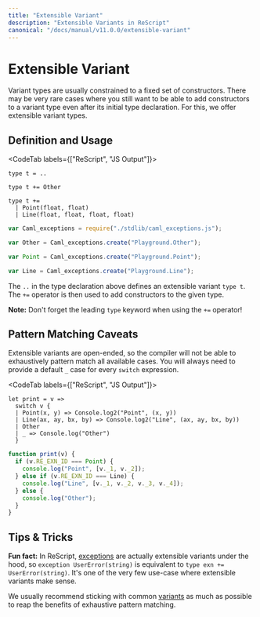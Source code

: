 ```yaml
---
title: "Extensible Variant"
description: "Extensible Variants in ReScript"
canonical: "/docs/manual/v11.0.0/extensible-variant"
---
```


# Extensible Variant

Variant types are usually constrained to a fixed set of constructors. There may be very rare cases where you still want to be able to add constructors to a variant type even after its initial type declaration. For this, we offer extensible variant types.

## Definition and Usage

<CodeTab labels={["ReScript", "JS Output"]}>

```res example
type t = ..

type t += Other

type t +=
  | Point(float, float)
  | Line(float, float, float, float)
```
```js
var Caml_exceptions = require("./stdlib/caml_exceptions.js");

var Other = Caml_exceptions.create("Playground.Other");

var Point = Caml_exceptions.create("Playground.Point");

var Line = Caml_exceptions.create("Playground.Line");
```

</CodeTab>

The `..` in the type declaration above defines an extensible variant `type t`. The `+=` operator is then used to add constructors to the given type. 

**Note:** Don't forget the leading `type` keyword when using the `+=` operator!

## Pattern Matching Caveats

Extensible variants are open-ended, so the compiler will not be able to exhaustively pattern match all available cases. You will always need to provide a default `_` case for every `switch` expression. 


<CodeTab labels={["ReScript", "JS Output"]}>


```res
let print = v =>
  switch v {
  | Point(x, y) => Console.log2("Point", (x, y))
  | Line(ax, ay, bx, by) => Console.log2("Line", (ax, ay, bx, by))
  | Other
  | _ => Console.log("Other")
  }
```
```js
function print(v) {
  if (v.RE_EXN_ID === Point) {
    console.log("Point", [v._1, v._2]);
  } else if (v.RE_EXN_ID === Line) {
    console.log("Line", [v._1, v._2, v._3, v._4]);
  } else {
    console.log("Other");
  } 
}
```

</CodeTab>

## Tips & Tricks

**Fun fact:** In ReScript, [exceptions](./exception) are actually extensible variants under the hood, so `exception UserError(string)` is equivalent to `type exn += UserError(string)`. It's one of the very few use-case where extensible variants make sense.

We usually recommend sticking with common [variants](./variant) as much as possible to reap the benefits of exhaustive pattern matching.